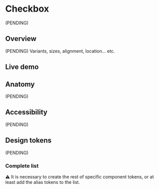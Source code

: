 


<Meta title="Components/Checkbox" />

# Checkbox

(PENDING)

## Overview

(PENDING) Variants, sizes, alignment, location... etc.

## Live demo

<LiveDemo
  story={Stories.Example}
  urlHtml="https://devoinc.github.io/genesys-styles"
  urlReact="https://devoinc.github.io/genesys-ui/?path=/docs/components-form-checkbox--docs"
/>

## Anatomy

(PENDING)

## Accessibility

(PENDING)

## Design tokens

(PENDING)

### Complete list

⚠️ It is necessary to create the rest of specific component tokens, or at least add the alias tokens to the list.

<DesignTokensList componentName="checkbox" />
<DesignTokensList
  componentName="menus"
  tokens={getAliasTokensByNameJson('fields')}
/>
